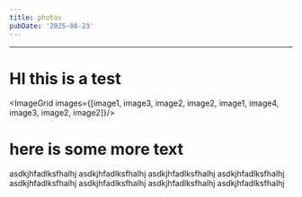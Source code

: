 ```yaml
---
title: photos
pubDate: '2025-08-23'
---
```



---

# HI this is a test

<ImageGrid images={[image1, image3, image2, image2, image1, image4, image3, image2, image2]}/>
<ImageGrid images={[image1]}/>


# here is some more text
asdkjhfadlksfhalhj asdkjhfadlksfhalhj asdkjhfadlksfhalhj asdkjhfadlksfhalhj asdkjhfadlksfhalhj asdkjhfadlksfhalhj asdkjhfadlksfhalhj  asdkjhfadlksfhalhj
